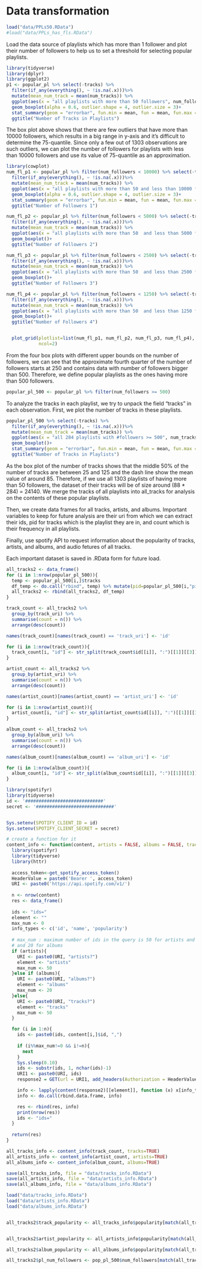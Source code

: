 # Data transformation
```r

load("data/PPLs50.RData")
#load("data/PPLs_has_fls.RData")
```

Load the data source of playlists which has more than 1 follower and plot their number of followers to help us to set a threshold for selecting popular playlists.
```r
library(tidyverse)
library(dplyr)
library(ggplot2)
p1 <- popular_pl %>% select(-tracks) %>% 
  filter(if_any(everything(), ~ !is.na(.x)))%>% 
  mutate(mean_num_track = mean(num_tracks)) %>% 
  ggplot(aes(x = "all playlists with more than 50 followers", num_followers)) + 
  geom_boxplot(alpha = 0.6, outlier.shape = 4, outlier.size = 3)+
  stat_summary(geom = "errorbar", fun.min = mean, fun = mean, fun.max = mean, width = .75, linetype = "dashed")+
  ggtitle("Number of Tracks in Playlists")

```
The box plot above shows that there are few outliers that have more than 10000 followers, which results in a big range in y-axis and it's difficult to determine the 75-quantile. Since only a few out of 1303 observations are such outliers, we can plot the number of followers for playlists with less than 10000 followers and use its value of 75-quantile as an approximation.
```r
library(cowplot)
num_fl_p1 <- popular_pl %>% filter(num_followers < 10000) %>% select(-tracks) %>% 
  filter(if_any(everything(), ~ !is.na(.x)))%>% 
  mutate(mean_num_track = mean(num_tracks)) %>% 
  ggplot(aes(x = "all playlists with more than 50 and less than 10000 followers", num_followers)) + 
  geom_boxplot(alpha = 0.6, outlier.shape = 4, outlier.size = 3)+
  stat_summary(geom = "errorbar", fun.min = mean, fun = mean, fun.max = mean, width = .75, linetype = "dashed")+
  ggtitle("Number of Followers 1")

num_fl_p2 <- popular_pl %>% filter(num_followers < 5000) %>% select(-tracks) %>% 
  filter(if_any(everything(), ~ !is.na(.x)))%>%
  mutate(mean_num_track = mean(num_tracks)) %>% 
  ggplot(aes(x = "all playlists with more than 50  and less than 5000 followers", num_followers)) + 
  geom_boxplot()+
  ggtitle("Number of Followers 2")

num_fl_p3 <- popular_pl %>% filter(num_followers < 2500) %>% select(-tracks) %>% 
  filter(if_any(everything(), ~ !is.na(.x)))%>%
  mutate(mean_num_track = mean(num_tracks)) %>% 
  ggplot(aes(x = "all playlists with more than 50  and less than 2500 followers", num_followers)) + 
  geom_boxplot()+
  ggtitle("Number of Followers 3")

num_fl_p4 <- popular_pl %>% filter(num_followers < 1250) %>% select(-tracks) %>% 
  filter(if_any(everything(), ~ !is.na(.x)))%>%
  mutate(mean_num_track = mean(num_tracks)) %>% 
  ggplot(aes(x = "all playlists with more than 50  and less than 1250 followers", num_followers)) + 
  geom_boxplot()+
  ggtitle("Number of Followers 4")


  plot_grid(plotlist=list(num_fl_p1, num_fl_p2, num_fl_p3, num_fl_p4),
            ncol=2)
```
From the four box plots with different upper bounds on the number of followers, we can see that the approximate fourth quarter of the number of followers starts at 250 and contains data with number of followers bigger than 500. Therefore, we define popular playlists as the ones having more than 500 followers.
```r
popular_pl_500 <- popular_pl %>% filter(num_followers >= 500)
```


To analyze the tracks in each playlist, we try to unpack the field "tracks" in each observation. First, we plot the number of tracks in these playlists.
```r
popular_pl_500 %>% select(-tracks) %>% 
  filter(if_any(everything(), ~ !is.na(.x)))%>% 
  mutate(mean_num_track = mean(num_tracks)) %>% 
  ggplot(aes(x = "all 284 playlists with #followers >= 500", num_tracks)) + 
  geom_boxplot()+
  stat_summary(geom = "errorbar", fun.min = mean, fun = mean, fun.max = mean, width = .75, linetype = "dashed")+
  ggtitle("Number of Tracks in Playlists")
```
As the box plot of the number of tracks shows that the middle 50% of the number of tracks  are between 25 and 125 and the dash line show the mean value of around 85. Therefore, if we use all 1303 playlists of having more than 50 followers, the dataset of their tracks will be of size around (88 * 284) = 24140. We merge the tracks of all playlists into all_tracks for analysis on the contents of these popular playlists. 


Then, we create data frames for all tracks, artists, and albums. Important variables to keep for future analysis are their uri from which we can extract their ids, pid for tracks which is the playlist they are in, and count which is their frequency in all playlists. 

Finally, use spotify API to request information about the popularity of tracks, artists, and albums, and audio fetures of all tracks. 

Each important dataset is saved in .RData form for future load.

```r
all_tracks2 <- data_frame()
for (i in 1:nrow(popular_pl_500)){
  temp <- popular_pl_500[i,]$tracks 
  df_temp <- do.call("rbind", temp) %>% mutate(pid=popular_pl_500[i,"pid"])
  all_tracks2 <- rbind(all_tracks2, df_temp)
}
```

```r
track_count <- all_tracks2 %>% 
  group_by(track_uri) %>% 
  summarise(count = n()) %>% 
  arrange(desc(count))

names(track_count)[names(track_count) == 'track_uri'] <- 'id'

for (i in 1:nrow(track_count)){
  track_count[i, "id"] <- str_split(track_count$id[[i]], ":")[[1]][[3]]
}
```

```r

artist_count <- all_tracks2 %>% 
  group_by(artist_uri) %>% 
  summarise(count = n()) %>% 
  arrange(desc(count)) 

names(artist_count)[names(artist_count) == 'artist_uri'] <- 'id'

for (i in 1:nrow(artist_count)){
  artist_count[i, "id"] <- str_split(artist_count$id[[i]], ":")[[1]][[3]]
}

```


```r
album_count <- all_tracks2 %>% 
  group_by(album_uri) %>% 
  summarise(count = n()) %>% 
  arrange(desc(count)) 

names(album_count)[names(album_count) == 'album_uri'] <- 'id'

for (i in 1:nrow(album_count)){
  album_count[i, "id"] <- str_split(album_count$id[[i]], ":")[[1]][[3]]
}

```




```r
library(spotifyr)
library(tidyverse)
id <- '#############################'
secret <- '#############################'


Sys.setenv(SPOTIFY_CLIENT_ID = id)
Sys.setenv(SPOTIFY_CLIENT_SECRET = secret)
```

```r
# create a function for it
content_info <- function(content, artists = FALSE, albums = FALSE, tracks = FALSE){
  library(spotifyr)
  library(tidyverse)
  library(httr)
  
  access_token<-get_spotify_access_token()
  HeaderValue = paste0('Bearer ', access_token)
  URI <- paste0('https://api.spotify.com/v1/')
  
  n <- nrow(content)
  res <- data_frame()
  
  ids <- "ids="
  element <- ""
  max_num <- 0
  info_types <- c('id', 'name', 'popularity')
  
  # max_num : maximum number of ids in the query is 50 for artists and tracks, 
  # and 20 for albums
  if (artists){
    URI <- paste0(URI, "artists?")
    element <- "artists"
    max_num <- 50
  }else if (albums){
    URI <- paste0(URI, "albums?")
    element <- "albums"
    max_num <- 20
  }else{
    URI <- paste0(URI, "tracks?")
    element <- "tracks"
    max_num <- 50
  }

  for (i in 1:n){
    ids <- paste0(ids, content[i,]$id, ",")
    
    if (i%%max_num!=0 && i!=n){
      next
    }
    Sys.sleep(0.10)
    ids <- substr(ids, 1, nchar(ids)-1)
    URI1 <- paste0(URI, ids)
    response2 = GET(url = URI1, add_headers(Authorization = HeaderValue))

    info <- lapply(content(response2)[[element]], function (x) x[info_types])
    info <- do.call(rbind.data.frame, info)

    res <- rbind(res, info)
    print(nrow(res))
    ids <- "ids="
  }
  
  return(res)
}

```

```r
all_tracks_info <- content_info(track_count, tracks=TRUE)
all_artists_info <- content_info(artist_count, artists=TRUE)
all_albums_info <- content_info(album_count, albums=TRUE)

save(all_tracks_info, file = "data/tracks_info.RData")
save(all_artists_info, file = "data/artists_info.RData")
save(all_albums_info, file = "data/albums_info.RData")
```

```r
load("data/tracks_info.RData")
load("data/artists_info.RData")
load("data/albums_info.RData")


all_tracks2$track_popularity <- all_tracks_info$popularity[match(all_tracks2$track_uri, paste0("spotify:track:",all_tracks_info$id))]


all_tracks2$artist_popularity <- all_artists_info$popularity[match(all_tracks2$artist_uri, paste0("spotify:artist:",all_artists_info$id))]

all_tracks2$album_popularity <- all_albums_info$popularity[match(all_tracks2$album_uri, paste0("spotify:album:",all_albums_info$id))]

all_tracks2$pl_num_followers <- pop_pl_500$num_followers[match(all_tracks2$pid, pop_pl_500$pid)]
```
